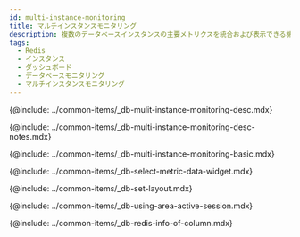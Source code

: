```yaml
---
id: multi-instance-monitoring
title: マルチインスタンスモニタリング
description: 複数のデータベースインスタンスの主要メトリクスを統合および表示できる機能を提供します。
tags:
  - Redis
  - インスタンス
  - ダッシュボード
  - データベースモニタリング
  - マルチインスタンスモニタリング
---
```



<!-- 概要 -->

{@include: ../common-items/_db-mulit-instance-monitoring-desc.mdx}

<!-- Notes -->

{@include: ../common-items/_db-multi-instance-monitoring-desc-notes.mdx}

<!-- 기본 화면 안내 -->

{@include: ../common-items/_db-multi-instance-monitoring-basic.mdx}

<!-- 지표 선택하기 -->

{@include: ../common-items/_db-select-metric-data-widget.mdx}

<!-- 레이아웃 설정하기 -->

{@include: ../common-items/_db-set-layout.mdx}  

<!-- 액티브 세션 영역 활용하기 -->

{@include: ../common-items/_db-using-area-active-session.mdx}  

<!-- 컬럼 정보 안내 -->

{@include: ../common-items/_db-redis-info-of-column.mdx}
